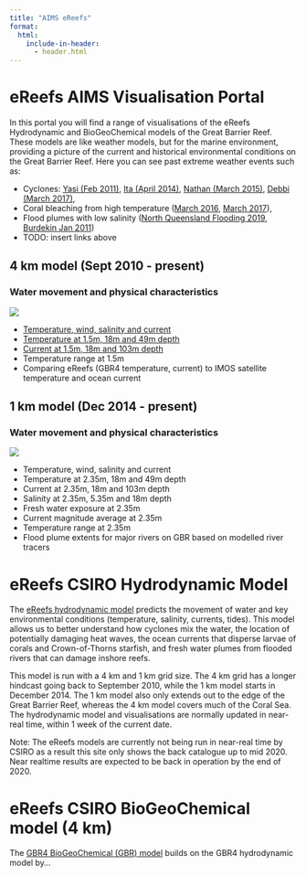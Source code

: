 ```yaml
---
title: "AIMS eReefs"
format:
  html:
    include-in-header:
      - header.html
---
```


# eReefs AIMS Visualisation Portal

In this portal you will find a range of visualisations of the eReefs Hydrodynamic and BioGeoChemical models of the Great Barrier Reef. These models are like weather models, but for the marine environment, providing a picture of the current and historical environmental conditions on the Great Barrier Reef. Here you can see past extreme weather events such as:

- Cyclones: [Yasi (Feb 2011)](), [Ita (April 2014)](), [Nathan (March 2015)](), [Debbi (March 2017)](),
- Coral bleaching from high temperature ([March 2016](), [March 2017]()),
- Flood plumes with low salinity ([North Queensland Flooding 2019](), [Burdekin Jan 2011]())
- TODO: insert links above

::: {.grid .column-page}

::: {.ncanimate-product-tile .border .g-col-12 .g-col-md-6}
## 4 km model (Sept 2010 - present)
### Water movement and physical characteristics
![](/images/AIMS-JL009front007-500x250.jpg){fig-alt="Waves break on the front reef creating a tough environment for corals to grow. Note the large encrusting soft coral below the breaking wave." fig-align="center"}

- [Temperature, wind, salinity and current](./gbr4/temp-wind-salt-current/index.qmd)
- [Temperature at 1.5m, 18m and 49m depth](./gbr4/temp-multi-depth/index.qmd)
- [Current at 1.5m, 18m and 103m depth](./gbr4/current-multi-depth/index.qmd)
- Temperature range at 1.5m
- Comparing eReefs (GBR4 temperature, current) to IMOS satellite temperature and ocean current
:::

::: {.ncanimate-product-tile .border .g-col-12 .g-col-md-6}
## 1 km model (Dec 2014 - present)
### Water movement and physical characteristics
![](/images/AIMS-JL009front007-500x250.jpg){fig-alt="Waves break on the front reef creating a tough environment for corals to grow. Note the large encrusting soft coral below the breaking wave." fig-align="center"}

- Temperature, wind, salinity and current
- Temperature at 2.35m, 18m and 49m depth
- Current at 2.35m, 18m and 103m depth
- Salinity at 2.35m, 5.35m and 18m depth
- Fresh water exposure at 2.35m
- Current magnitude average at 2.35m
- Temperature range at 2.35m
- Flood plume extents for major rivers on GBR based on modelled river tracers
:::

:::

# eReefs CSIRO Hydrodynamic Model

The [eReefs hydrodynamic model](https://research.csiro.au/ereefs/models/models-about/models-hydrodynamics/) predicts the movement of water and key environmental conditions (temperature, salinity, currents, tides). This model allows us to better understand how cyclones mix the water, the location of potentially damaging heat waves, the ocean currents that disperse larvae of corals and Crown-of-Thorns starfish, and fresh water plumes from flooded rivers that can damage inshore reefs.

This model is run with a 4 km and 1 km grid size. The 4 km grid has a longer hindcast going back to September 2010, while the 1 km model starts in December 2014. The 1 km model also only extends out to the edge of the Great Barrier Reef, whereas the 4 km model covers much of the Coral Sea. The hydrodynamic model and visualisations are normally updated in near-real time, within 1 week of the current date.

Note: The eReefs models are currently not being run in near-real time by CSIRO as a result this site only shows the back catalogue up to mid 2020. Near realtime results are expected to be back in operation by the end of 2020.

# eReefs CSIRO BioGeoChemical model (4 km)

The [GBR4 BioGeoChemical (GBR) model](https://research.csiro.au/ereefs/models/models-about/models-biogeochemistry/) builds on the GBR4 hydrodynamic model by...
